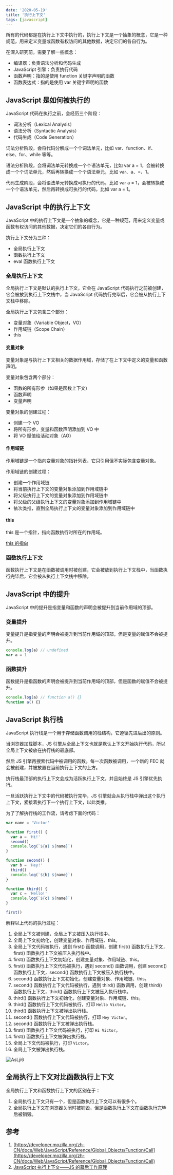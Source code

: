 ```yaml
---
date: '2020-05-19'
title: '执行上下文'
tags: [javascript]
---
```


所有的代码都是在执行上下文中执行的，执行上下文是一个抽象的概念，它是一种规范，用来定义变量或函数有权访问的其他数据，决定它们的各自行为。

在深入研究前，需要了解一些概念：

- 编译器：负责语法分析和代码生成
- JavaScript 引擎：负责执行代码
- 函数声明：指的是使用 function 关键字声明的函数
- 函数表达式：指的是使用 var 关键字声明的函数

## JavaScript 是如何被执行的

JavaScript 代码在执行之前，会经历三个阶段：

- 词法分析（Lexical Analysis）
- 语法分析（Syntactic Analysis）
- 代码生成（Code Generation）

词法分析阶段，会将代码分解成一个个词法单元，比如 var、function、if、else、for、while 等等。

语法分析阶段，会将词法单元转换成一个个语法单元，比如 var a = 1，会被转换成一个个词法单元，然后再转换成一个个语法单元，比如 var、a、=、1。

代码生成阶段，会将语法单元转换成可执行的代码，比如 var a = 1，会被转换成一个个语法单元，然后再转换成可执行的代码，比如 var a = 1。

## JavaScript 中的执行上下文

JavaScript 中的执行上下文是一个抽象的概念，它是一种规范，用来定义变量或函数有权访问的其他数据，决定它们的各自行为。

执行上下文分为三种：

- 全局执行上下文
- 函数执行上下文
- eval 函数执行上下文

### 全局执行上下文

全局执行上下文是默认的执行上下文，它会在 JavaScript 代码执行之前被创建，它会被放到执行上下文栈中，当 JavaScript 代码执行完毕后，它会被从执行上下文栈中移除。

全局执行上下文包含三个部分：

- 变量对象（Variable Object，VO）
- 作用域链（Scope Chain）
- this

#### 变量对象

变量对象是与执行上下文相关的数据作用域，存储了在上下文中定义的变量和函数声明。

变量对象包含两个部分：

- 函数的所有形参（如果是函数上下文）
- 函数声明
- 变量声明

变量对象的创建过程：

- 创建一个 VO
- 将所有形参，变量和函数声明添加到 VO 中
- 将 VO 赋值给活动对象（AO）

#### 作用域链

作用域链是一个指向变量对象的指针列表，它只引用但不实际包含变量对象。

作用域链的创建过程：

- 创建一个作用域链
- 将当前执行上下文的变量对象添加到作用域链中
- 将父级执行上下文的变量对象添加到作用域链中
- 将父级的父级执行上下文的变量对象添加到作用域链中
- 依次类推，直到全局执行上下文的变量对象添加到作用域链中

#### this

this 是一个指针，指向函数执行时所在的作用域。

[this 的指向](/blog/javascript/advance/this指向)

### 函数执行上下文

函数执行上下文是在函数被调用时被创建，它会被放到执行上下文栈中，当函数执行完毕后，它会被从执行上下文栈中移除。

## JavaScript 中的提升

JavaScript 中的提升是指变量和函数的声明会被提升到当前作用域的顶部。

### 变量提升

变量提升是指变量的声明会被提升到当前作用域的顶部，但是变量的赋值不会被提升。

```js
console.log(a) // undefined
var a = 1
```

### 函数提升

函数提升是指函数的声明会被提升到当前作用域的顶部，但是函数的赋值不会被提升。

```js
console.log(a) // function a() {}
function a() {}
```

## JavaScript 执行栈

JavaScript 执行栈是一个用于存储函数调用的栈结构，它遵循先进后出的原则。

当浏览器加载脚本，JS 引擎从全局上下文也就是默认上下文开始执行代码，所以全局上下文被放在执行栈的最底部。

然后 JS 引擎再搜索代码中被调用的函数。每一次函数被调用，一个新的 FEC 就会被创建，并被放置在当前执行上下文的上方。

执行栈最顶部的执行上下文会成为活跃执行上下文，并且始终是 JS 引擎优先执行。

一旦活跃执行上下文中的代码被执行完毕，JS 引擎就会从执行栈中弹出这个执行上下文，紧接着执行下一个执行上下文，以此类推。

为了了解执行栈的工作流，请考虑下面的代码：

```js
var name = 'Victor'

function first() {
  var a = 'Hi!'
  second()
  console.log(`${a} ${name}`)
}

function second() {
  var b = 'Hey!'
  third()
  console.log(`${b} ${name}`)
}

function third() {
  var c = 'Hello!'
  console.log(`${c} ${name}`)
}

first()
```

解释以上代码的执行过程：

1. 全局上下文被创建，全局上下文被压入执行栈中。
2. 全局上下文初始化，创建变量对象、作用域链、this。
3. 全局上下文代码被执行，遇到 first() 函数调用，创建 first() 函数执行上下文，first() 函数执行上下文被压入执行栈中。
4. first() 函数执行上下文初始化，创建变量对象、作用域链、this。
5. first() 函数执行上下文代码被执行，遇到 second() 函数调用，创建 second() 函数执行上下文，second() 函数执行上下文被压入执行栈中。
6. second() 函数执行上下文初始化，创建变量对象、作用域链、this。
7. second() 函数执行上下文代码被执行，遇到 third() 函数调用，创建 third() 函数执行上下文，third() 函数执行上下文被压入执行栈中。
8. third() 函数执行上下文初始化，创建变量对象、作用域链、this。
9. third() 函数执行上下文代码被执行，打印 `Hello Victor`。
10. third() 函数执行上下文被弹出执行栈。
11. second() 函数执行上下文代码被执行，打印 `Hey Victor`。
12. second() 函数执行上下文被弹出执行栈。
13. first() 函数执行上下文代码被执行，打印 `Hi Victor`。
14. first() 函数执行上下文被弹出执行栈。
15. 全局上下文代码被执行，打印 `Victor`。
16. 全局上下文被弹出执行栈。

![AsLji6](https://cdn.jsdelivr.net/gh/manonicu/pics@master/uPic/AsLji6.jpg)

## 全局执行上下文对比函数执行上下文

全局执行上下文和函数执行上下文的区别在于：

1. 全局执行上下文只有一个，但是函数执行上下文可以有很多个。
2. 全局执行上下文在浏览器关闭时被销毁，但是函数执行上下文在函数执行完毕后被销毁。

## 参考

1. [https://developer.mozilla.org/zh-CN/docs/Web/JavaScript/Reference/Global_Objects/Function/Call](https://developer.mozilla.org/zh-CN/docs/Web/JavaScript/Reference/Global_Objects/Function/Call)
2. [JavaScript 执行上下文——JS 的幕后工作原理](https://www.freecodecamp.org/chinese/news/execution-context-how-javascript-works-behind-the-scenes/)
